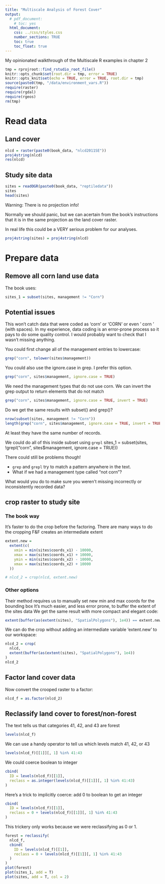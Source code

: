 ```yaml
---
title: "Multiscale Analysis of Forest Cover"
output: 
  # pdf_document:
    # toc: yes
  html_document:
    css: ../css/styles.css
    number_sections: TRUE
    toc: true
    toc_float: true
---
```


My opinionated walkthrough of the Multiscale R examples in chapter 2

```r
tmp = rprojroot::find_rstudio_root_file()
knitr::opts_chunk$set(root.dir = tmp, error = TRUE)
knitr::opts_knit$set(echo = TRUE, error = TRUE, root.dir = tmp)
source(paste0(tmp, "/data/environment_vars.R"))
require(raster)
require(rgdal)
require(rgeos)
rm(tmp)
```

# Read data

## Land cover
```r
nlcd = raster(paste0(book_data, "nlcd2011SE"))
proj4string(nlcd)
res(nlcd)
```

## Study site data
```r
sites = readOGR(paste0(book_data, "reptiledata"))
sites
head(sites)
```
<div class="red">
Warning:  There is no projection info!

Normally we should panic, but we can acertain from the book's 
instructions that it is in the same projection as the land cover raster.

In real life this could be a VERY serious problem for our analyses.
</div>

```r
proj4string(sites) = proj4string(nlcd)
```

# Prepare data

## Remove all corn land use data
The book uses:
```r
sites_1 = subset(sites, management != "Corn")
```

## Potential issues

This won't catch data that were coded as 'corn' or 'CORN' or even ' corn  ' (with spaces).
In my experience, data coding is an error-prone process so it pays to do some quality control.
I would probably want to check that I wasn't missing anything.

You could first change all of the management entries to lowercase:
```r
grep("corn", tolower(sites$management))
```

You could also use the ignore.case in grep.  I prefer this option.
```r
grep("corn", sites$management, ignore.case = TRUE)
```

We need the management types that do not use corn.
We can invert the grep output to return elements that do not match
```r
grep("corn", sites$management, ignore.case = TRUE, invert = TRUE)
```

Do we get the same results with subset() and grep()?
```r
nrow(subset(sites, management != "Corn"))
length(grep("corn", sites$management, ignore.case = TRUE, invert = TRUE))
```
At least they have the same number of records.

We could do all of this inside subset using ```grepl```
sites_1 = subset(sites, !grepl("corn", sites$management, ignore.case = TRUE))

There could still be problems though!

* `grep` and `grepl` try to match a pattern anywhere in the text.
* What if we had a management type called "not corn"?

What would you do to make sure you weren't missing incorrectly or inconsistently recorded data?

## crop raster to study site

### The book way
It's faster to do the crop before the factoring.
There are many ways to do the cropping
F&F creates an intermediate extent

```r
extent.new = 
  extent(c(
    xmin = min(sites$coords_x1) - 10000,
    xmax = max(sites$coords_x1) + 10000,
    ymin = min(sites$coords_x2) - 10000,
    xmax = max(sites$coords_x2) + 10000
  ))

# nlcd_2 = crop(nlcd, extent.new)
```

### Other options
Their method requires us to manually set new min and max coords for the bounding box
It's much easier, and less error prone, to buffer the extent of the sites data
We get the same result with more compact and elegant code:

```r
extent(buffer(as(extent(sites), "SpatialPolygons"), 1e4)) == extent.new
```

We can do the crop without adding an intermediate variable 'extent.new' to our workspace:
```r
nlcd_2 = crop(
  nlcd, 
  extent(buffer(as(extent(sites), "SpatialPolygons"), 1e4))
)
nlcd_2
```

## Factor land cover data

Now convert the crooped raster to a factor:

```r
nlcd_f = as.factor(nlcd_2)
```

## Reclassify land cover to forest/non-forest

The text tells us that categories 41, 42, and 43 are forest
```r
levels(nlcd_f)
```

We can use a handy operator to tell us which levels match 41, 42, or 43
```r
levels(nlcd_f)[[1]][, 1] %in% 41:43
```

We could coerce boolean to integer
```r
cbind(
  ID = levels(nlcd_f)[[1]],
  reclass = as.integer(levels(nlcd_f)[[1]][, 1] %in% 41:43)
)
```

Here's a trick to implicitly coerce: add 0 to boolean to get an integer
```r
cbind(
  ID = levels(nlcd_f)[[1]],
  reclass = 0 + levels(nlcd_f)[[1]][, 1] %in% 41:43
)
```

This trickery only works because we were reclassifying as 0 or 1.

```r
forest = reclassify(
  nlcd_f, 
  cbind(
    ID = levels(nlcd_f)[[1]],
    reclass = 0 + levels(nlcd_f)[[1]][, 1] %in% 41:43
  )
)
plot(forest)
plot(sites_1, add = T)
plot(sites, add = T, col = 2)
```
